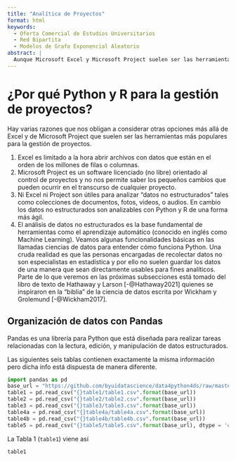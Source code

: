 ```yaml
---
title: "Analítica de Proyectos"
format: html
keywords:
  - Oferta Comercial de Estudios Universitarios
  - Red Bipartita
  - Modelos de Grafo Exponencial Aleatorio
abstract: |
  Aunque Microsoft Excel y Microsoft Project suelen ser las herramientas preferidas para la gestión y control de proyectos, sus limitaciones son evidentes cuando se necesita analizar datos no estructurados (e.g., colecciones de textos, fotos, video, o audios) que resultan fundamentales para manejar la información relevante de un proyecto de gran complejidad que requiera el uso de herramientas de minería de datos, de big data, o de inteligencia artificial. Este tutorial tiene como objetivo brindar un panorama práctico de cómo se integra Python y R a la gestión y control de proyectos.
---
```




# ¿Por qué Python y R para la gestión de proyectos?

Hay varias razones que nos obligan a considerar otras opciones más allá de Excel y de Microsoft Project que suelen ser las herramientas más populares para la gestión de proyectos.

1.  Excel es limitado a la hora abrir archivos con datos que están en el orden de los millones de filas o columnas.
2.  Microsoft Project es un software licenciado (no libre) orientado al control de proyectos y no nos permite saber los pequeños cambios que pueden ocurrir en el transcurso de cualquier proyecto.
3.  Ni Excel ni Project son útiles para analizar "datos no estructurados" tales como colecciones de documentos, fotos, videos, o audios. En cambio los datos no estructurados son analizables con Python y R de una forma más ágil.
4.  El análisis de datos no estructurados es la base fundamental de herramientas como el aprendizaje automático (conocido en inglés como Machine Learning). Veamos algunas funcionalidades básicas en las llamadas ciencias de datos para entender cómo funciona Python. Una cruda realidad es que las personas encargadas de recolectar datos no son especialistas en estadística y por ello no suelen guardar los datos de una manera que sean directamente usables para fines analíticos. Parte de lo que veremos en las próximas subsecciones está tomado del libro de texto de Hathaway y Larson [-@Hathaway2021] quienes se inspiraron en la "biblia" de la ciencia de datos escrita por Wickham y Grolemund [-@Wickham2017].

## Organización de datos con Pandas

Pandas es una librería para Python que está diseñada para realizar tareas relacionadas con la lectura, edición, y manipulación de datos estructurados.

Las siguientes seis tablas contienen exactamente la misma información pero dicha info está dispuesta de manera diferente.

```python
import pandas as pd
base_url = "https://github.com/byuidatascience/data4python4ds/raw/master/data-raw/"
table1 = pd.read_csv("{}table1/table1.csv".format(base_url))
table2 = pd.read_csv("{}table2/table2.csv".format(base_url))
table3 = pd.read_csv("{}table3/table3.csv".format(base_url))
table4a = pd.read_csv("{}table4a/table4a.csv".format(base_url))
table4b = pd.read_csv("{}table4b/table4b.csv".format(base_url))
table5 = pd.read_csv("{}table5/table5.csv".format(base_url), dtype = 'object')
```

La Tabla 1 (`table1`) viene así

```python
table1
```
